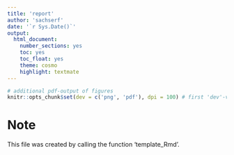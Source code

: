 ```yaml
---
title: 'report'
author: 'sachserf'
date: '`r Sys.Date()`'
output: 
  html_document: 
    number_sections: yes
    toc: yes
    toc_float: yes
    theme: cosmo
    highlight: textmate
---
```


```r
# additional pdf-output of figures
knitr::opts_chunk$set(dev = c('png', 'pdf'), dpi = 100) # first 'dev'-value should be suitable for output format specifies in YAML metadata (e.g.: html_document and word_document: png or jpeg, pdf_document: pdf)  
```

# Note
This file was created by calling the function 'template_Rmd'.

